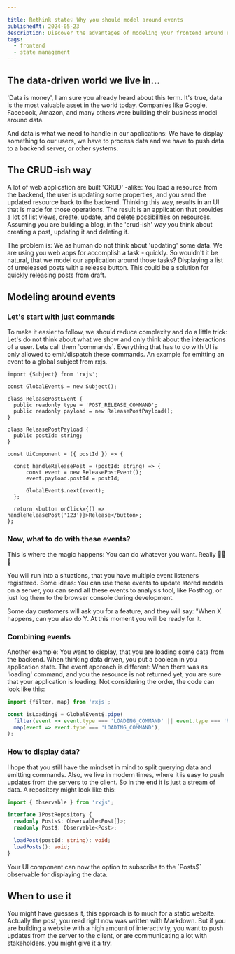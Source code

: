 ```yaml
---

title: Rethink state💡 Why you should model around events
publishedAt: 2024-05-23
description: Discover the advantages of modeling your frontend around events. Learn how event-driven architecture can enhance user experiences, improve state management, and increase application responsiveness. Explore practical techniques for implementing event-based models in your frontend projects."
tags:
  - frontend
  - state management
---
```



<H2>The data-driven world we live in...</H2>
<P>'Data is money', I am sure you already heard about this term. It's true, data is the most valuable asset in the world today. Companies
  like Google, Facebook, Amazon, and many others were building their business model around data.</P>
<P>And data is what we need to handle in our applications: We have to display something to our users, we have to process data and
  we have to push data to a backend server, or other systems.</P>

<H2>The CRUD-ish way</H2>
<P>A lot of web application are built 'CRUD' -alike: You load a resource from the backend, the user is updating some properties, and you
  send the updated resource back to the backend. Thinking this way, results in an UI that is made for those operations. The result is an
  application that provides a lot of list views, create, update, and delete possibilities on resources. Assuming you are building a blog,
  in the 'crud-ish' way you think about creating a post, updating it and deleting it.</P>

<P>The problem is: We as human do not think about 'updating' some data. We are using you web apps <Italic>for accomplish a task -
  quickly.</Italic> So wouldn't it be natural, that we model our application around those tasks? Displaying a list of unreleased posts with
  a release button. This could be a solution for quickly releasing posts from draft.</P>

<H2>Modeling around events</H2>
<H3>Let's start with just commands</H3>

<P>To make it easier to follow, we should reduce complexity and do a little trick: Let's do not think about what we show and only think
  about the interactions of a user. Lets call them `commands`. Everything that has to do with UI is only allowed to emit/dispatch these
  commands. An example for emitting an event to a global <ExternalLink href={"https://rxjs.dev/guide/subject"}>subject from
    rxjs.</ExternalLink></P>

```tsx
import {Subject} from 'rxjs';

const GlobalEvent$ = new Subject();

class ReleasePostEvent {
  public readonly type = 'POST_RELEASE_COMMAND';
  public readonly payload = new ReleasePostPayload();
}

class ReleasePostPayload {
  public postId: string;
}

const UiComponent = ({ postId }) => {

  const handleReleasePost = (postId: string) => {
      const event = new ReleasePostEvent();
      event.payload.postId = postId;

      GlobalEvent$.next(event);
  };

  return <button onClick={() => handleReleasePost('123')}>Release</button>;
};
```

<H3>Now, what to do with these events?</H3>
<P>This is where the magic happens: You can do whatever you want. Really 🚀🚀🚀</P>
<P>You will run into a situations, that you have multiple event listeners registered. Some ideas: You can use these events to update
  stored models on a server, you can send all these events to analysis tool, like <ExternalLink
    href="https://posthog.com/">Posthog,</ExternalLink> or just log them to the browser console during development.</P>
<P>Some day customers will ask you for a feature, and they will say: "When X happens, can you also do Y. At this moment you will be ready
  for it.</P>

<H3>Combining events</H3>
<P>Another example: You want to display, that you are loading some data from the backend. When thinking data driven, you put a
  boolean in you application state. The event approach is different: When there was as 'loading' command, and you the resource is not
  returned yet, you are sure that your application is loading. Not considering the order, the code can look like this:</P>

```typescript
import {filter, map} from 'rxjs';

const isLoading$ = GlobalEvent$.pipe(
  filter(event => event.type === 'LOADING_COMMAND' || event.type === 'RESOURCE_LOADED'),
  map(event => event.type === 'LOADING_COMMAND'),
);
```

<H3>How to display data?</H3>
<P>I hope that you still have the mindset in mind to split querying data and emitting commands. Also, we live in modern times, where it is
  easy to push updates from the servers to the client. So in the end it is just a stream of data. A repository might look like this:</P>

```typescript
import { Observable } from 'rxjs';

interface IPostRepository {
  readonly Posts$: Observable<Post[]>;
  readonly Post$: Observable<Post>;

  loadPost(postId: string): void;
  loadPosts(): void;
}
```

<P>Your UI component can now the option to subscribe to the `Posts$` observable for displaying the data.</P>

<H2>When to use it</H2>
<P>You might have guesses it, this approach is to much for a static website. Actually the post, you read right now was written with
  Markdown. But if you are building a website with a high amount of interactivity, you want to push updates from the server to the client,
  or are communicating a lot with stakeholders, you might give it a try.</P>